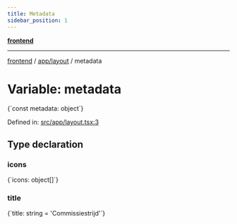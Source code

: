 ```yaml
---
title: Metadata
sidebar_position: 1
---
```



[**frontend**](../../..)

***

[frontend](../../..) / [app/layout](..) / metadata

# Variable: metadata

<CodeBlock language="ts">
{`const metadata: object`}
</CodeBlock>

Defined in: [src/app/layout.tsx:3](https://github.com/svsticky/CommitteeClash/blob/8a31d8fc8422df670b3b4cb3b5fd558ecdeabb90/frontend/src/app/layout.tsx#L3)

## Type declaration

### icons

<CodeBlock language="ts">
{`icons: object[]`}
</CodeBlock>

### title

<CodeBlock language="ts">
{`title: string = 'Commissiestrijd'`}
</CodeBlock>

